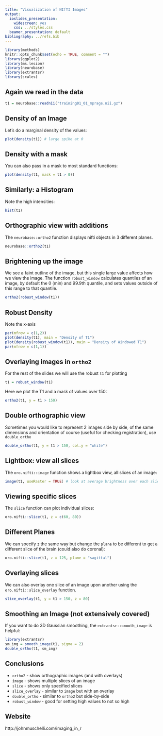 ```yaml
---
title: "Visualization of NIfTI Images"
output:
  ioslides_presentation:
    widescreen: yes
    css: ../styles.css
  beamer_presentation: default
bibliography: ../refs.bib
---
```


```r
library(methods)
knitr::opts_chunk$set(echo = TRUE, comment = "")
library(ggplot2)
library(ms.lesion)
library(neurobase)
library(extrantsr)
library(scales)
```

## Again we read in the data

```r
t1 = neurobase::readnii("training01_01_mprage.nii.gz")
```

## Density of an Image

Let's do a marginal density of the values:

```r
plot(density(t1)) # large spike at 0
```


## Density with a mask

You can also pass in a mask to most standard functions:

```r
plot(density(t1, mask = t1 > 0))
```


## Similarly: a Histogram

Note the high intensities:

```r
hist(t1)
```

## Orthographic view with additions

The `neurobase::ortho2` function displays nifti objects in 3 different planes.

```r
neurobase::ortho2(t1)
```

## Brightening up the image

We see a faint outline of the image, but this single large value affects how we view the image.  The function `robust_window` calculates quantiles of an image, by default the 0 (min) and 99.9th quantile, and sets values outside of this range to that quantile.  

```r
ortho2(robust_window(t1))
```

## Robust Density

Note the x-axis

```r
par(mfrow = c(1,2))
plot(density(t1), main = "Density of T1") 
plot(density(robust_window(t1)), main = "Density of Windowed T1")
par(mfrow = c(1,1))
```



## Overlaying images in `ortho2`

For the rest of the slides we will use the robust `t1` for plotting
```r
t1 = robust_window(t1)
```

Here we plot the T1 and a mask of values over $150$:

```r
ortho2(t1, y = t1 > 150)
```

## Double orthographic view

Sometimes you would like to represent 2 images side by side, of the same dimensions and orientation of course (useful for checking registration), use `double_ortho`

```r
double_ortho(t1, y = t1 > 150, col.y = "white")
```

## Lightbox: view all slices

The `oro.nifti::image` function shows a lightbox view, all slices of an image:

```r
image(t1, useRaster = TRUE) # look at average brightness over each slice
```

## Viewing specific slices

The `slice` function can plot individual slices:

```r
oro.nifti::slice(t1, z = c(60, 80))
```

## Different Planes

We can specify `z` the same way but change the `plane` to be different to get a different slice of the brain (could also do coronal):

```r
oro.nifti::slice(t1, z = 125, plane = "sagittal")
```

## Overlaying slices

We can also overlay one slice of an image upon another using the `oro.nifti::slice_overlay` function.  
```r
slice_overlay(t1, y = t1 > 150, z = 80)
```

## Smoothing an Image (not extensively covered)

If you want to do 3D Gaussian smoothing, the `extrantsr::smooth_image` is helpful:

```r
library(extrantsr)
sm_img = smooth_image(t1, sigma = 2)
double_ortho(t1, sm_img)
```


## Conclusions

- `ortho2` - show orthographic images (and with overlays)
- `image` - shows multiple slices of an image
- `slice` - shows only specified slices
- `slice_overlay` - similar to `image` but with an overlay
- `double_ortho` - similar to `ortho2` but side-by-side
- `robust_window` - good for setting high values to not so high

## Website

http://johnmuschelli.com/imaging_in_r




<!-- ## `ms.lesion` Package -->

<!-- The `ms.lesion` package was made for this course.  It has all the data we will work with and the outputs from the analyses.   -->

<!-- The main function we will use is `get_image_filenames_list_by_subject`.  It returns a `list` of filenames of the images for the 5 training and 3 test subjects from the MS lesion challenge 2016 (http://iacl.ece.jhu.edu/index.php/MSChallenge) -->

<!-- - The full data is available at https://smart-stats-tools.org.  -->


<!-- ## `ms.lesion` Package -->

<!-- ```{r} -->
<!-- library(ms.lesion) -->
<!-- files = get_image_filenames_list_by_subject() -->
<!-- length(files); names(files);  -->
<!-- ``` -->
<!-- ```{r, eval = FALSE} -->
<!-- head(files$training01) -->
<!-- ``` -->
<!-- ```{r, echo = FALSE} -->
<!-- f = files$training01 -->
<!-- f = strsplit(f, "/") -->
<!-- f = sapply(f, function(x){ -->
<!--   ind = which(x == "library") -->
<!--   x = x[ind:length(x)] -->
<!--   x = paste(x, collapse = "/") -->
<!-- }) -->
<!-- head(f) -->
<!-- rm(list = "f") -->
<!-- ``` -->


<!-- ## Reading in a T1 image -->

<!-- Let's read in the T1 image from a MS lesion data set to visualize: -->

<!-- ```{r} -->
<!-- files = files$training01 -->
<!-- t1_fname = files["MPRAGE"] -->
<!-- t1 = readnii(t1_fname) -->
<!-- t1 -->
<!-- ``` -->


<!-- ## Changing the Windowing -->

<!-- The `zlim` option can also map intensities that can be plotted: -->

<!-- ```{r ortho2_zlim} -->
<!-- ortho2(t1, zlim = quantile(t1, probs = c(0, 0.999))) -->
<!-- ``` -->




<!-- ## Dropping empty dimensions -->

<!-- In some instances, there are extraneous slices to an image.  For example, in the Eve template image we read in, it is just the brain.  Areas of the skull and extracranial tissue are removed, but the slices remain so that the brain image and the original image are in the same space with the same dimensions.  For plotting or further analyses, we can drop these empty dimensions using the `neurobase::dropEmptyImageDimensions` function.  -->


<!-- By default, if one `nifti` is passed to the function and `keep_ind = FALSE`, then the return is a `nifti` object.  -->

<!-- ```{r dd, cache=FALSE} -->
<!-- reduced_mask = dropEmptyImageDimensions(qmask) -->
<!-- dim(qmask) -->
<!-- dim(reduced_mask) -->
<!-- ``` -->

<!-- ## Plotting the Reduced Image -->

<!-- ```{r plot_red_mask} -->
<!-- ortho2(reduced_mask) -->
<!-- ``` -->

<!-- ## Dropping empty dimensions -->

<!-- Many times, you want to get empty dimensions from some sort of mask/region of interest, then apply that dropping procedure to an image you want to visualize -->
<!-- - the `*EmptyImageDimensions` functions are good for removes "extraneous" slices for zooming in -->
<!-- ```{r dd_get, cache=FALSE} -->
<!-- keep_inds = getEmptyImageDimensions(qmask) -->
<!-- reduced_img = applyEmptyImageDimensions(t1, inds = keep_inds) -->
<!-- ortho2(reduced_mask) -->
<!-- ``` -->
